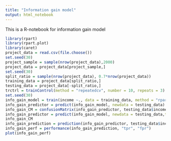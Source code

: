 ```yaml
---
title: "Information gain model"
output: html_notebook
---
```


This is a R-notebook for information gain model

```r
library(rpart)
library(rpart.plot)
library(caret)
project_data = read.csv(file.choose())
set.seed(30)
project_sample = sample(nrow(project_data),2000)
project_data = project_data[project_sample,]
set.seed(30)
split_ratio = sample(nrow(project_data), 0.7*nrow(project_data))
training_data = project_data[split_ratio,]
testing_data = project_data[-split_ratio,]
trctrl = trainControl(method = "repeatedcv", number = 10, repeats = 3)
set.seed(30)
info_gain_model = train(income ~., data = training_data, method = "rpart", parms = list(split = "information"), trControl = trctrl, tuneLength = 10)
info_gain_predictor = predict(info_gain_model, newdata = testing_data)
info_gain_CM = confusionMatrix(info_gain_predictor, testing_data$income, mode = "everything")
info_gain_predictor = predict(info_gain_model, newdata = testing_data,type = "prob")[,2]
info_gain_CM
info_gain_prediction = prediction(info_gain_predictor, testing_data$income)
info_gain_perf = performance(info_gain_prediction, "tpr", "fpr")
plot(info_gain_perf)
```